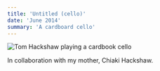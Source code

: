 ```yaml
---
title: 'Untitled (cello)'
date: 'June 2014'
summary: 'A cardboard cello'
---
```


<Image
	src='/2014/cello.jpg'
	width={700}
	height={300}
	alt='Tom Hackshaw playing a cardbook cello'
	className='py-4'
/>

In collaboration with my mother, Chiaki Hackshaw.
